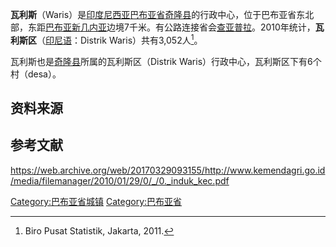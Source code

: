 {{Infobox settlement
| name = 瓦利斯<br>Waris
| settlement_type = 村庄
| image_skyline =
| image_caption = A monument in Agats, [[Asmat_Regency|Asmat Regency]], [[Papua_(indonesia)|Papua]]
| pushpin_map = Indonesia West Papua
| pushpin_label_position = bottom
| pushpin_map_caption =瓦利斯在[[巴布亚省|巴布亚省]]的位置
| latd = 03
| latm = 12
| lats = 51
| latNS = S
| longd = 140
| longm = 55
| longs = 58
| longEW = E
| subdivision_type = 国家
| subdivision_name = {{flag|Indonesia}}
| subdivision_type1 = 省
| subdivision_type2 = 县
| subdivision_name1 = [[巴布亚省|巴布亚省]]
| subdivision_name2 = [[奇隆县|奇隆县]]
| blank_name        = [[柯本气候分类法|气候]]
| blank_info        = [[熱帶雨林氣候|熱帶雨林氣候]]
}}

'''瓦利斯'''（Waris）是[[印度尼西亚|印度尼西亚]][[巴布亚省|巴布亚省]][[奇隆县|奇隆县]]的行政中心，位于巴布亚省东北部，东距[[巴布亚新几内亚|巴布亚新几内亚]]边境7千米。有公路连接省会[[查亚普拉|查亚普拉]]。2010年统计，'''瓦利斯区'''（[[印尼语|印尼语]]：Distrik Waris）共有3,052人<ref>Biro Pusat Statistik, Jakarta, 2011.</ref>。

瓦利斯也是[[奇隆县|奇隆县]]所属的瓦利斯区（Distrik Waris）行政中心，瓦利斯区下有6个村（desa）。

== 资料来源 ==

<references />

== 参考文献 ==

https://web.archive.org/web/20170329093155/http://www.kemendagri.go.id/media/filemanager/2010/01/29/0/_/0._induk_kec.pdf

{{地理小作品}}

[[Category:巴布亚省城镇|Category:巴布亚省城镇]]

[[Category:巴布亚省|Category:巴布亚省]]